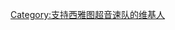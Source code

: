 {{Userbox
  |border-c = #FFB90F
  |border-s = 1
  |id-c     = #fff
  |id-s     = 12
  |id-fc    = #000
  |info-c   = #006400
  |info-s   = 10
  |info-fc  = #FFB90F
  |id       = SEA
  |info     = 这个用户是前'''[[西雅图超音速队]]'''的球迷。
}}
[[Category:支持西雅图超音速队的维基人]]